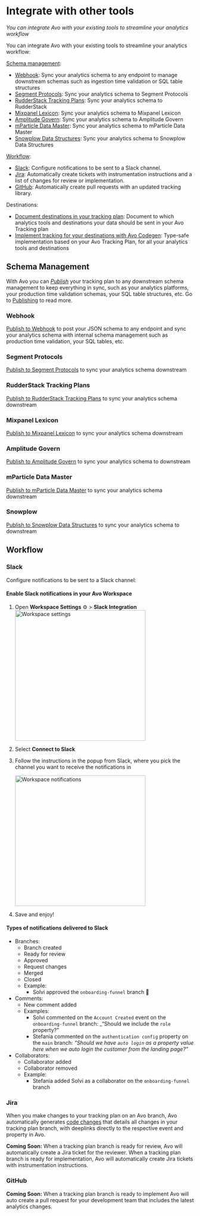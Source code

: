 # Integrate with other tools

_You can integrate Avo with your existing tools to streamline your analytics workflow_

You can integrate Avo with your existing tools to streamline your analytics workflow:

[Schema management](#schema-management):

- [Webhook](#webhook): Sync your analytics schema to any endpoint to
  manage downstream schemas such as ingestion time validation or SQL table
  structures
- [Segment Protocols](#segment-protocols): Sync your analytics schema
  to Segment Protocols
- [RudderStack Tracking Plans](#rudderstack-tracking-plans): Sync
  your analytics schema to RudderStack
- [Mixpanel Lexicon](#mixpanel-lexicon): Sync your analytics schema
  to Mixpanel Lexicon
- [Amplitude Govern](#amplitude-govern): Sync your analytics schema
  to Amplitude Govern
- [mParticle Data Master](#mparticle-data-master): Sync your
  analytics schema to mParticle Data Master
- [Snowplow Data Structures](#snowplow): Sync your
  analytics schema to Snowplow Data Structures

[Workflow](#workflow):

- [Slack](#slack): Configure notifications to be sent to a Slack
  channel.
- [Jira](#jira): Automatically create tickets with instrumentation
  instructions and a list of changes for review or implementation.
- [GitHub](#github): Automatically create pull requests with an
  updated tracking library.

Destinations:

- [Document destinations in your tracking plan](/data-design/define-sources-and-destinations#destinations): Document to which analytics tools and destinations your data should be sent in
  your Avo Tracking plan
- [Implement tracking for your destinations with Avo Codegen](/implementation/start-using-avo-codegen): Type-safe implementation based on your Avo Tracking Plan, for all your analytics
  tools and destinations

## Schema Management

With Avo you can _[Publish](/publishing/publishing)_ your tracking plan to any downstream schema management to keep everything in sync, such as your analytics platforms, your production time validation schemas, your SQL table structures, etc. Go to [Publishing](/publishing/publishing) to read more.

### Webhook

[Publish to Webhook](/publishing/publishing/webhook-publishing) to post your JSON schema to any endpoint and sync your analytics schema with
internal schema management such as production time validation, your SQL tables, etc.

### Segment Protocols

[Publish to Segment Protocols](/publishing/publishing/segment-protocols) to sync your analytics schema downstream

### RudderStack Tracking Plans

[Publish to RudderStack Tracking Plans](/publishing/publishing/rudderstack) to sync your analytics schema downstream

### Mixpanel Lexicon

[Publish to Mixpanel Lexicon](/publishing/publishing/mixpanel-lexicon) to sync your analytics schema downstream

### Amplitude Govern

[Publish to Amplitude Govern](/publishing/publishing/amplitude-govern) to sync your analytics schema to downstream

### mParticle Data Master

[Publish to mParticle Data Master](/publishing/publishing/mparticle-data-master) to sync your analytics schema downstream

### Snowplow

[Publish to Snowplow Data Structures](/publishing/publishing/snowplow-data-structures) to sync your analytics schema to downstream

## Workflow

### Slack

Configure notifications to be sent to a Slack channel:

#### Enable Slack notifications in your Avo Workspace

1. Open **Workspace Settings** ⚙️ > **Slack Integration**
   <img
     src="/docs/images/workspace/integrations/workspace-settings.png"
     width="350px"
     alt="Workspace settings"
   />
2. Select **Connect to Slack**
3. Follow the instructions in the popup from Slack, where you pick the channel you want to receive the notifications in

   <img
     src="/docs/images/workspace/integrations/workspace-notifications.png"
     width="350px"
     alt="Workspace notifications"
   />

4. Save and enjoy!

#### Types of notifications delivered to Slack

- Branches:
  - Branch created
  - Ready for review
  - Approved
  - Request changes
  - Merged
  - Closed
  - Example:
    - Solvi approved the `onboarding-funnel` branch 🎉
- Comments:
  - New comment added
  - Examples:
    - Solvi commented on the `Account Created` event on the `onboarding-funnel` branch: \_“Should we include the `role` property?”
    - Stefania commented on the `authentication config` property on the `main` branch: _“Should we have `auto login` as a property value here when we auto login the customer from the landing page?”_
- Collaborators:
  - Collaborator added
  - Collaborator removed
  - Example:
    - Stefania added Solvi as a collaborator on the `onboarding-funnel` branch

### Jira

When you make changes to your tracking plan on an Avo branch, Avo automatically generates [code changes](/data-design/branches/code-changes) that details all changes in your tracking plan branch, with deeplinks directly to the respective event and property in Avo.

**Coming Soon:** When a tracking plan branch is ready for review, Avo will automatically create a Jira ticket for the reviewer. When a tracking plan branch is ready for implementation, Avo will automatically create Jira tickets with instrumentation instructions.

### GitHub

**Coming Soon:** When a tracking plan branch is ready to implement Avo will auto create a pull request for your development team that includes the latest analytics changes.
